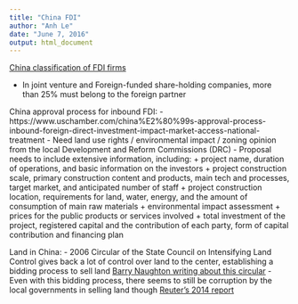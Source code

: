 ```yaml
---
title: "China FDI"
author: "Anh Le"
date: "June 7, 2016"
output: html_document
---
```


[China classification of FDI firms](http://english.mofcom.gov.cn/aarticle/topic/bizchina/fdiinchina/200406/20040600233643.html)

- In joint venture and Foreign-funded share-holding companies, more than 25% must belong to the foreign partner

China approval process for inbound FDI:
- https://www.uschamber.com/china%E2%80%99s-approval-process-inbound-foreign-direct-investment-impact-market-access-national-treatment
- Need land use rights / environmental impact / zoning opinion from the local Development and Reform Commissions (DRC)
- Proposal needs to include extensive information, including:
  + project name, duration of operations, and basic information on the investors
  + project construction scale, primary construction content and products, main tech and processes, target market, and anticipated number of staff
  + project construction location, requirements for land, water, energy, and the amount of consumption of main raw materials
  + environmental impact assessment
  + prices for the public products or services involved
  + total investment of the project, registered capital and the contribution of each party, form of capital contribution and financing plan

Land in China:
- 2006 Circular of the State Council on Intensifying Land Control gives back a lot of control over land to the center, establishing a bidding process to sell land [Barry Naughton writing about this circular](http://media.hoover.org/sites/default/files/documents/clm20bn.pdf)
- Even with this bidding process, there seems to still be corruption by the local governments in selling land though [Reuter's 2014 report](http://www.reuters.com/article/us-china-corruption-land-idUSKBN0GG04020140816)